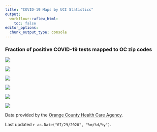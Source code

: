 ```yaml
---
title: "COVID-19 Maps by UCI Statistics"
output:
  workflowr::wflow_html:
    toc: false
editor_options:
  chunk_output_type: console
---
```

<style type="text/css">
.main-container {
  max-width: 1200px;
  margin-left: auto;
  margin-right: auto;
}
</style>

<h3>Fraction of positive COVID-19 tests mapped to OC zip codes</h3>

<div class = "row">
<div class = "col-md-4">
<img src = "assets/MarchPos.png"/>
</div>
<div class = "col-md-4">
<img src = "assets/AprilPos.png"/>
</div>
<div class = "col-md-4">
<img src = "assets/MayPos.png"/>
</div>
</div>
<div class = "row">
<div class = "col-md-4">
<img src = "assets/JunePos.png"/>
</div>
<div class = "col-md-4">
<img src = "assets/JulyPos.png"/>
</div>
<div class = "col-md-4">
<img src = "assets/OC_Labels.png"/>
</div>
</div>

Data provided by the [Orange County Health Care Agency](https://www.ochealthinfo.com).

Last updated `r as.Date("07/29/2020", "%m/%d/%y")`.
